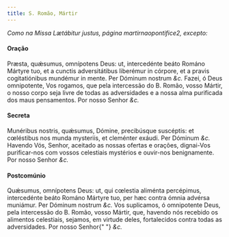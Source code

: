 ```yaml
---
title: S. Romão, Mártir
---
```


<em>Como na Missa Lætábitur justus, página martirnaopontifice2, excepto:</em>


#### Oração
<div class="grid grid-cols-2 gap-5">
  <span class="text-justify">
    Præsta, quǽsumus, omnípotens Deus: ut, intercedénte beáto Románo Mártyre
    tuo, et a cunctis adversitátibus liberémur in córpore, et a pravis
    cogitatiónibus mundémur in mente. Per Dóminum nostrum <em>&c.</em>
  </span>
  <span class="text-justify">
    Fazei, ó Deus omnipotente, Vos rogamos, que pela intercessão do B. Romão,
    vosso Mártir, o nosso corpo seja livre de todas as adversidades e a nossa
    alma purificada dos maus pensamentos. Por nosso Senhor <em>&c.</em>
  </span>
</div>


#### Secreta
<div class="grid grid-cols-2 gap-5">
  <span class="text-justify">
    Munéribus nostris, quǽsumus, Dómine, precibúsque suscéptis: et cœléstibus
    nos munda mysteriis, et cleménter exáudi. Per Dóminum <em>&c.</em>
  </span>
  <span class="text-justify">
    Havendo Vós, Senhor, aceitado as nossas ofertas e orações, dignai-Vos
    purificar-nos com vossos celestiais mystérios e ouvir-nos benignamente. Por
    nosso Senhor <em>&c.</em>
  </span>
</div>


#### Postcomúnio
<div class="grid grid-cols-2 gap-5">
  <span class="text-justify">
    Quǽsumus, omnípotens Deus: ut, qui cœlestia aliménta percépimus,
    intercedénte beáto Románo Mártyre tuo, per hæc contra ómnia advérsa
    muniámur. Per Dóminum nostrum <em>&c.</em>
  </span>
  <span class="text-justify">
    Vos suplicamos, ó omnipotente Deus, pela intercessão do B. Romão, vosso
    Mártir, que, havendo nós recebido os alimentos celestiais, sejamos, em
    virtude deles, fortalecidos contra todas as adversidades. Por nosso Senhor{" "}
    <em>&c.</em>
  </span>
</div>
